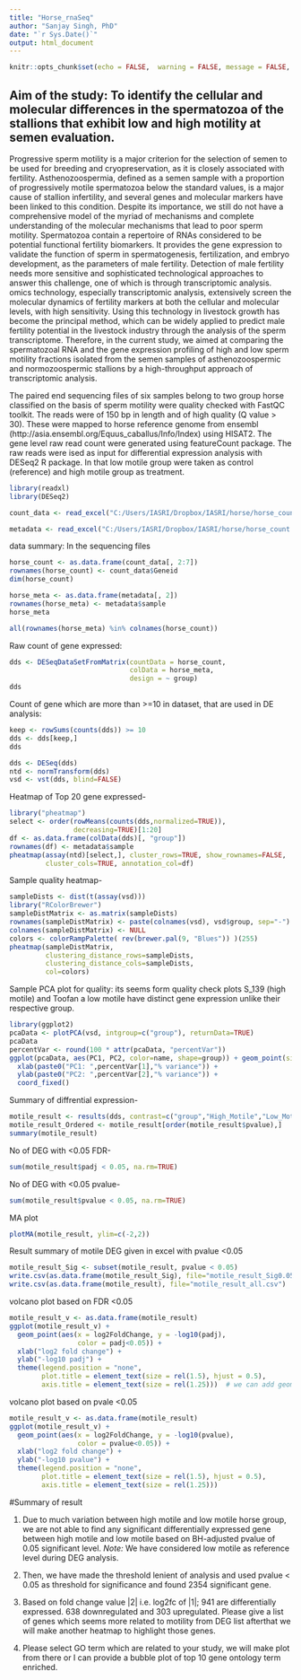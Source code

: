 ---
title: "Horse_rnaSeq"
author: "Sanjay Singh, PhD"
date: "`r Sys.Date()`"
output: html_document
---


```{r setup, include=FALSE}
knitr::opts_chunk$set(echo = FALSE,  warning = FALSE, message = FALSE, fig.align =  'center')
```

## Aim of the study: To identify the cellular and molecular differences in the spermatozoa of the stallions that exhibit low and high motility at semen evaluation.
Progressive sperm motility is a major criterion for the selection of semen to be used for breeding and cryopreservation, as it is closely associated with fertility. Asthenozoospermia, defined as a semen sample with a proportion of progressively motile spermatozoa below the standard values, is a major cause of stallion infertility, and several genes and molecular markers have been linked to this condition. Despite its importance, we still do not have a comprehensive model of the myriad of mechanisms and complete understanding of the molecular mechanisms that lead to poor sperm motility. Spermatozoa contain a repertoire of RNAs considered to be potential functional fertility biomarkers. It provides the gene expression to validate the function of sperm in spermatogenesis, fertilization, and embryo development, as the parameters of male fertility. Detection of male fertility needs more sensitive and sophisticated technological approaches to answer this challenge, one of which is through transcriptomic analysis. omics technology, especially transcriptomic analysis, extensively screen the molecular dynamics of fertility markers at both the cellular and molecular levels, with high sensitivity. Using this technology in livestock growth has become the principal method, which can be widely applied to predict male fertility potential in the livestock industry through the analysis of the sperm transcriptome. Therefore, in the current study, we aimed at comparing the spermatozoal RNA and the gene expression profiling of high and low sperm motility fractions isolated from the semen samples of asthenozoospermic and normozoospermic stallions by a high-throughput approach of transcriptomic analysis.


The paired end sequencing files of six samples belong to two group horse classified on the basis of sperm motility were quality checked with FastQC toolkit. The reads were of 150 bp in length and of high quality (Q value > 30). These were mapped to horse reference genome from ensembl (http://asia.ensembl.org/Equus_caballus/Info/Index) using HISAT2. The gene level raw read count were generated using featureCount package. The raw reads were ised as input for differential expression analysis with DESeq2 R package. In that low motile group were taken as control (reference) and high motile group as treatment. 


```{r , message=FALSE, warning=FALSE}
library(readxl)
library(DESeq2)
```

```{r}
count_data <- read_excel("C:/Users/IASRI/Dropbox/IASRI/horse/horse_count.xlsx", sheet = "input")

metadata <- read_excel("C:/Users/IASRI/Dropbox/IASRI/horse/horse_count.xlsx", sheet = "metadata")
```


data summary: In the sequencing files

```{r}
horse_count <- as.data.frame(count_data[, 2:7])
rownames(horse_count) <- count_data$Geneid
dim(horse_count)
```

```{r}
horse_meta <- as.data.frame(metadata[, 2])
rownames(horse_meta) <- metadata$sample
horse_meta
```

```{r}
all(rownames(horse_meta) %in% colnames(horse_count))
```
Raw count of gene expressed:

```{r}
dds <- DESeqDataSetFromMatrix(countData = horse_count,
                              colData = horse_meta,
                              design = ~ group)
dds
```
Count of gene which are more than >=10 in dataset, that are used in DE analysis:

```{r}
keep <- rowSums(counts(dds)) >= 10
dds <- dds[keep,]
dds
```
```{r}
dds <- DESeq(dds)
ntd <- normTransform(dds)
vsd <- vst(dds, blind=FALSE)

```

Heatmap of Top 20 gene expressed- 

```{r}
library("pheatmap")
select <- order(rowMeans(counts(dds,normalized=TRUE)),
                decreasing=TRUE)[1:20]
df <- as.data.frame(colData(dds)[, "group"])
rownames(df) <- metadata$sample
pheatmap(assay(ntd)[select,], cluster_rows=TRUE, show_rownames=FALSE,
         cluster_cols=TRUE, annotation_col=df)
```

Sample quality heatmap-

```{r}
sampleDists <- dist(t(assay(vsd)))
library("RColorBrewer")
sampleDistMatrix <- as.matrix(sampleDists)
rownames(sampleDistMatrix) <- paste(colnames(vsd), vsd$group, sep="-")
colnames(sampleDistMatrix) <- NULL
colors <- colorRampPalette( rev(brewer.pal(9, "Blues")) )(255)
pheatmap(sampleDistMatrix,
         clustering_distance_rows=sampleDists,
         clustering_distance_cols=sampleDists,
         col=colors)
```

Sample PCA plot for quality: its seems form quality check plots S_139 (high motile) and Toofan a low motile have distinct gene expression unlike their respective group.

```{r}
library(ggplot2)
pcaData <- plotPCA(vsd, intgroup=c("group"), returnData=TRUE)
pcaData
percentVar <- round(100 * attr(pcaData, "percentVar"))
ggplot(pcaData, aes(PC1, PC2, color=name, shape=group)) + geom_point(size=3) +
  xlab(paste0("PC1: ",percentVar[1],"% variance")) +
  ylab(paste0("PC2: ",percentVar[2],"% variance")) + 
  coord_fixed()
```

Summary of diffrential expression-

```{r}
motile_result <- results(dds, contrast=c("group","High_Motile","Low_Motile"))
motile_result_Ordered <- motile_result[order(motile_result$pvalue),]
summary(motile_result)
```

No of DEG with <0.05 FDR-

```{r}
sum(motile_result$padj < 0.05, na.rm=TRUE)
```

No of DEG with <0.05 pvalue-

```{r}
sum(motile_result$pvalue < 0.05, na.rm=TRUE)
```

MA plot
```{r}
plotMA(motile_result, ylim=c(-2,2))
```

Result summary of motile DEG given in excel with pvalue <0.05
```{r}
motile_result_Sig <- subset(motile_result, pvalue < 0.05)
write.csv(as.data.frame(motile_result_Sig), file="motile_result_Sig0.05pvale.csv")
write.csv(as.data.frame(motile_result), file="motile_result_all.csv")
```

volcano plot based on FDR <0.05

```{r}
motile_result_v <- as.data.frame(motile_result)
ggplot(motile_result_v) +
  geom_point(aes(x = log2FoldChange, y = -log10(padj),
                 color = padj<0.05)) +
  xlab("log2 fold change") +
  ylab("-log10 padj") +
  theme(legend.position = "none",
        plot.title = element_text(size = rel(1.5), hjust = 0.5),
        axis.title = element_text(size = rel(1.25)))  # we can add geom_vline(xintercept=c(-0.6, 0.6), col="red")+ geom_hline(yintercept=-log10(0.05), col="red")
```

volcano plot based on pvale <0.05


```{r}
motile_result_v <- as.data.frame(motile_result)
ggplot(motile_result_v) +
  geom_point(aes(x = log2FoldChange, y = -log10(pvalue),
                 color = pvalue<0.05)) +
  xlab("log2 fold change") +
  ylab("-log10 pvalue") +
  theme(legend.position = "none",
        plot.title = element_text(size = rel(1.5), hjust = 0.5),
        axis.title = element_text(size = rel(1.25)))
```



#Summary of result

1. Due to much variation between high motile and low motile horse group, we are not able to find any significant differentially expressed gene between high motile and low motile based on BH-adjusted pvalue of 0.05 significant level. *Note:* We have considered low motile as reference level during DEG analysis.

2. Then, we have made the threshold lenient of analysis and used pvalue < 0.05 as threshold for significance and found 2354 significant gene.

3. Based on fold change value |2| i.e. log2fc of |1|; 941 are differentially expressed. 638 downregulated and 303 upregulated. Please give a list of genes which seems more related to motility from DEG list afterthat we will make another heatmap to highlight those genes.

4. Please select GO term which are related to your study, we will make plot from there or I can provide a bubble plot of top 10 gene ontology term enriched.


